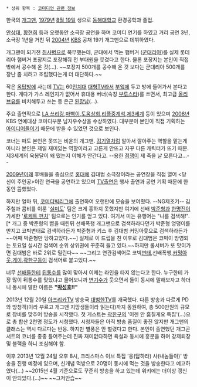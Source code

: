  * 상위 항목 : [[코미디언 관련 정보]]
한국의 [[개그맨#s-1|개그맨]], [[1979년]] [[8월 19일]] 생으로 [[동해대학교]] 환경공학과 졸업.

[[안상태]], [[황현희#s-1|황현희]] 등과 오랫동안 소극장 공연을 하며 코미디 연기를 하였고 거리 공연 3년, 소극장 1년을 거친 뒤 [[2004년]] [[한국방송공사|KBS]] 공채 19기 개그맨으로 데뷔하였다.

개그맨이 되기전 [[취사병]]으로 복무했는데, 군대에서 먹는 햄버거 ([[군대리아]])를 실제 롯데리아 햄버거 포장지로 포장해줘 전 부대원을 웃겼다고 한다. 물론 포장지는 본인이 직접 밖에서 공수해 온 것(…). ~~포장지 500개를 공수해 온 것 보다는 군대리아 500개를 장난 좀 치려고 조립했다는게 더 대단하다.~~

작은 [[옥탑방]]에 사는데 [[TV]]는 60[[인치]]대 [[대형]]TV라서 [[부엌]]에 두고 방에 들어가서 본다고 한다. 게다가 가스 레인지가 없어서 휴대용 버너(속칭 [[부루스타]])를 쓰면서, 최고급 [[올리브유]]를 비치해두고 쓰는 등 은근 [[된장남]](…).

주요 출연작으로 [[LA 쓰리랑]],[[마빡이]],[[도움상회]],[[리플중계석]],[[제3세계]] 등이 있으며 [[2006년]] KBS 연예대상 코미디부문 남자우수상을 수상하였다. 대부분이 본인이 직접 기획하는 [[아이디어]]들이기 때문에 받을 수 있었던 것으로 보인다. 

코너는 떠도 본인은 못뜨는 비운의 개그맨. [[김기열#s-1|김기열]]처럼 알아서 깔아주는 역할을 맡는게 아니라 본인은 제일 재미있는 역할이라고 고른게 안뜨고 자꾸 다른 캐릭터가 뜨기 때문. 제3세계의 육봉달이 왜 떴는지 이해가 안간다고. --용한 [[점쟁이]] 제 죽을 날 모른다고...--

[[2009년]]이래 후배들을 중심으로 [[홍대]]에 김대범 소극장이라는 공연장을 직접 열어 <당신이 주인공>이란 연극을 공연하고 있으며 [[TV]]출연은 행사 출연과 공연 기획 때문에 한동안 뜸했었다. 

하지만 얼마 뒤, [[코미디빅리그]]에 출연하여 오랜만에 모습을 보여줬다. --NG제조기-- 김주철과 콤비를 이룬 '[[실미도]]' 팀은 크게 흥하지 못했지만 여기에 선배 [[박준형]]과 [[한명진]]이 가세한 '[[로케트 펀치]]' 팀으로는 인기를 얻고 있다. 여기서 미는 유행어는 "나를 검색해!".[* 개그 중 박준형의 뺨을 때린뒤 선배폭행 개그맨으로 검색하라다던가 박준형 엉덩이를 만지고 코빅변태로 검색하라든가 박준형과 키스 후 김대범 커밍아웃으로 검색하라든가 ~~어째 박준형만 당하고있다.~~]  실제로 이 드립을 친 이후로 김대범은 코빅이 방영되는 토요일 실시간 검색어 순위 상위권에 꾸준히 들고 있다.~~하지만 롤서버가 또 맛이가면 김대범은 바로 2위로 밀린다~~ ~~그리고 연관검색어로 코빅[[변태]],선배폭행,[[커밍아웃]],[[게이]],[[곽한구]]등이 검색어로 붙고있다.~~

너무 [[선배]]들한테 [[뒤통수]]를 많이 맞아서 이제는 라인을 타지 않는다고 한다. 누구한테 가장 많이 뒤통수를 맞았냐고 물어보니까 [[변기수]]가 웃으면서 둘이 동시에 말해보자고 하더니 동시에 말한 이름은 '''"[[박성호]]!!"'''

2013년 12월 20일 [[아프리카TV]] 방송국 [http://afreeca.com/hidex16 대범한TV]를 개국했다. 다른 방송과 다르게 PD와 방청객(이라 부르고 개그맨 지망생들이라 읽는다)까지 동원하여, 총 500만원의 규모로 장비를 맞추어 방송을 시작했다. 첫 게스트는 [[곽한구]]의 '이젠 안 훔칠게요 특집'(...)으로 총 합산 2천명 정도가 시청했다. 시청자들은 아직 방송 품질이 좋진 않지만 개그맨의 클래스는 역시 다르다는 반응. 하지만 별풍은 안 벌렸다고 한다. 본인이 출연했던 개그콘서트의 코너를 종종 틀어주는데 진짜 재미없다하면 욕설과 동시에 흥분을 하며 강제퇴장 및 블랙을 하니 조심해야 함.

이후 2013년 12월 24일 오후 8시, 크리스마스 이브 특집 '응(답하라) 사(내놈들아)' 방송을 진행 예정에 있으며, 신개념 먹방으로 20명이 동시에 먹는 것을 방송한다고 예고하였다(...) ~~2015년 4월 기준으로도 꾸준히 방송을 하고 있는데 위키에는 더이상 갱신이 안되있다.(...)~~ ~~그저안습~~
